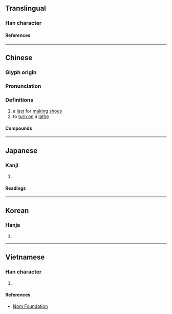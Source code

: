 {{character info/new}}
==Translingual==

===Han character===
{{Han char|rn=75|rad=木|as=09|sn=13|four=43916|canj=DJMM|ids=⿰木宣}}

====References====
{{Han ref|kx=0540.180|dkj=15159|dj=0928.040|hdz=21255.090|uh=6966}}

----

==Chinese==
{{zh-forms}}

===Glyph origin===
{{Han etym}}

===Pronunciation===
{{zh-pron
|m=xuàn
|c=hyun3
|mc=y
|oc=y
|ma=
|cat=n,v
}}

===Definitions===
{{zh-hanzi}}

# a [[last]] for [[making]] [[shoe]]s
# to [[turn on]] a [[lathe]]

====Compounds====
{{zh-der|楦頭|楦子|楦鞋|版楦頭|鞋楦}}

----

==Japanese==

===Kanji===
{{ja-kanji|grade=|rs=木09}}

# {{defn|lang=ja|sort=木09}}

====Readings====
{{ja-readings
|on=けん
}}

----

==Korean==

===Hanja===
{{ko-hanja|원}}

# {{defn|lang=ko|sort=木09}}

----

==Vietnamese==

===Han character===
{{vi-readings|rs=木09|reading=huyễn}}

# {{defn|lang=vi|sort=木09}}

====References====
* [http://nomfoundation.org/common/nom_details.php?codepoint=6966 Nom Foundation]